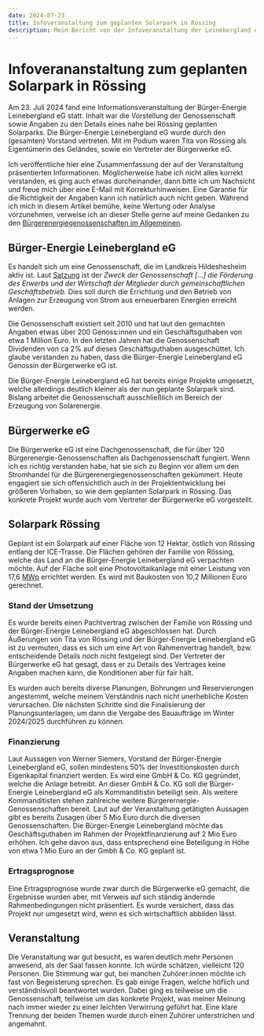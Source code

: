 ```yaml
---
date: 2024-07-23
title: Infoveranstaltung zum geplanten Solarpark in Rössing
description: Mein Bericht von der Infoveranstaltung der Leinebergland eG zum geplanten Solarpark in Rössing.
---
```


# Infoverananstaltung zum geplanten Solarpark in Rössing

Am 23. Juli 2024 fand eine Informationsveranstaltung der Bürger-Energie
Leinebergland eG statt. Inhalt war die Vorstellung der Genossenschaft sowie
Angaben zu den Details eines nahe bei Rössing geplanten Solarparks. Die
Bürger-Energie Leinebergland eG wurde durch den (gesamten) Vorstand vertreten.
Mit im Podium waren Tita von Rössing als Eigentümerin des Geländes, sowie ein
Vertreter der Bürgerwerke eG.

Ich veröffentliche hier eine Zusammenfassung der auf der Veranstaltung
präsentierten Informationen. Möglicherweise habe ich nicht alles korrekt
verstanden, es ging auch etwas durcheinander, dann bitte ich um Nachsicht und
freue mich über eine E-Mail mit Korrekturhinweisen. Eine Garantie für die
Richtigkeit der Angaben kann ich natürlich auch nicht geben. Während ich mich in
diesem Artikel bemühe, keine Wertung oder Analyse vorzunehmen, verweise ich an
dieser Stelle gerne auf meine Gedanken zu den
[Bürgerenergiegenossenschaften im Allgemeinen](/de/docs/finanzen/buergerenergie).

## Bürger-Energie Leinebergland eG

Es handelt sich um eine Genossenschaft, die im Landkreis Hildeshesheim aktiv
ist. Laut [Satzung](/assets/SatzungBeLeinebergland.pdf) ist der _Zweck der
Genossenschaft [...] die Förderung des Erwerbs und der Wirtschaft der Mitglieder
durch gemeinschaftlichen Geschäftsbetrieb._ Dies soll durch die Errichtung und
den Betrieb von Anlagen zur Erzeugung von Strom aus erneuerbaren Energien
erreicht werden.

Die Genossenschaft existiert seit 2010 und hat laut den gemachten Angaben etwas
über 200 Genoss:innen und ein Geschäftsguthaben von etwa 1 Million Euro. In den
letzten Jahren hat die Genossenschaft Dividenden von ca 2% auf dieses
Geschäftsguthaben ausgeschüttet. Ich glaube verstanden zu haben, dass die
Bürger-Energie Leinebergland eG Genossin der Bürgerwerke eG ist.

Die Bürger-Energie Leinebergland eG hat bereits einige Projekte umgesetzt,
welche allerdings deutlich kleiner als der nun geplante Solarpark sind. Bislang
arbeitet die Genossenschaft ausschließlich im Bereich der Erzeugung von
Solarenergie.

## Bürgerwerke eG

Die Bürgerwerke eG ist eine Dachgenossenschaft, die für über 120
Bürgerenergie-Genossenschaften als Dachgenossenschaft fungiert. Wenn ich es
richtig verstanden habe, hat sie sich zu Beginn vor allem um den Stromhandel für
die Bürgerenergiegenossenschaften gekümmert. Heute engagiert sie sich
offensichtlich auch in der Projektentwicklung bei größeren Vorhaben, so wie dem
geplanten Solarpark in Rössing. Das konkrete Projekt wurde auch vom Vertreter
der Bürgerwerke eG vorgestellt.

## Solarpark Rössing

Geplant ist ein Solarpark auf einer Fläche von 12 Hektar, östlich von Rössing
entlang der ICE-Trasse. Die Flächen gehören der Familie von Rössing, welche das
Land an die Bürger-Energie Leinebergland eG verpachten möchte. Auf der Fläche
soll eine Photovoltaikanlage mit einer Leistung von 17,6
[MWp](https://de.wikipedia.org/wiki/Watt_Peak) errichtet werden. Es wird mit
Baukosten von 10,2 Millionen Euro gerechnet.

### Stand der Umsetzung

Es wurde bereits einen Pachtvertrag zwischen der Familie von Rössing und der
Bürger-Energie Leinebergland eG abgeschlossen hat. Durch Äußerungen von Tita von
Rössing und der Bürger-Energie Leinebergland eG ist zu vermuten, dass es sich um
eine Art von Rahmenvertrag handelt, bzw. entscheidende Details noch nicht
festgelegt sind. Der Vertreter der Bürgerwerke eG hat gesagt, dass er zu Details
des Vertrages keine Angaben machen kann, die Konditionen aber für fair hält.

Es wurden auch bereits diverse Planungen, Bohrungen und Reservierungen
angestemmt, welche meinem Verständnis nach nicht unerhebliche Kosten
verursachen. Die nächsten Schritte sind die Finalisierung der
Planungsunterlagen, um dann die Vergabe des Bauaufträge im Winter 2024/2025
durchführen zu können.

### Finanzierung

Laut Aussagen von Werner Siemers, Vorstand der Bürger-Energie Leinebergland eG,
sollen mindestens 50% der Investitionskosten durch Eigenkapital finanziert
werden. Es wird eine GmbH & Co. KG gegründet, welche die Anlage betreibt. An
dieser GmbH & Co. KG soll die Bürger-Energie Leinebergland eG als Kommanditistin
beteiligt sein. Als weitere Kommanditisten stehen zahlreiche weitere
Bürgerernergie-Genossenschaften bereit. Laut auf der Veranstaltung getätigten
Aussagen gibt es bereits Zusagen über 5 Mio Euro durch die diversen
Genossenschaften. Die Bürger-Energie Leinebergland möchte das Geschäftsguthaben
im Rahmen der Projektfinanzierung auf 2 Mio Euro erhöhen. Ich gehe davon aus,
dass entsprechend eine Beteiligung in Höhe von etwa 1 Mio Euro an der Gmbh & Co.
KG geplant ist.

### Ertragsprognose

Eine Ertragsprognose wurde zwar durch die Bürgerwerke eG gemacht, die Ergebnisse
wurden aber, mit Verweis auf sich ständig ändernde Rahmenbedingungen nicht
präsentiert. Es wurde versichert, dass das Projekt nur umgesetzt wird, wenn es
sich wirtschaftlich abbilden lässt.

## Veranstaltung

Die Veranstaltung war gut besucht, es waren deutlich mehr Personen anwesend, als
der Saal fassen konnte. Ich würde schätzen, vielleicht 120 Personen. Die
Stimmung war gut, bei manchen Zuhörer:innen möchte ich fast von Begeisterung
sprechen. Es gab einige Fragen, welche höflich und verständnisvoll beantwortet
wurden. Dabei ging es teilweise um die Genossenschaft, teilweise um das konkrete
Projekt, was meiner Meinung nach immer wieder zu einer leichten Verwirrung
geführt hat. Eine klare Trennung der beiden Themen wurde durch einen Zuhörer
unterstrichen und angemahnt.
